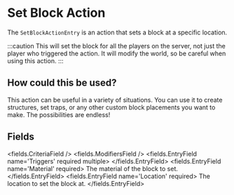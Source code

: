 
# Set Block Action 

The `SetBlockActionEntry` is an action that sets a block at a specific location.

:::caution
This will set the block for all the players on the server, not just the player who triggered the action.
It will modify the world, so be careful when using this action.
:::

## How could this be used?

This action can be useful in a variety of situations. You can use it to create structures, set traps, or any other custom block placements you want to make. The possibilities are endless!


## Fields

<fields.CriteriaField />
<fields.ModifiersField />
<fields.EntryField name='Triggers' required multiple>
</fields.EntryField>
<fields.EntryField name='Material' required>
     The material of the block to set.
</fields.EntryField>
<fields.EntryField name='Location' required>
     The location to set the block at.
</fields.EntryField>
